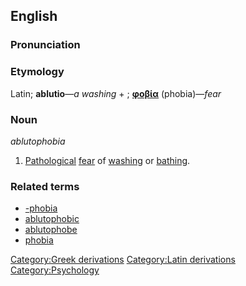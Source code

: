 ==English==

===Pronunciation===
{{substub}}

===Etymology===
Latin; '''ablutio'''&mdash;''a washing'' + {{Gr.}}; '''[[φοβία]]''' (phobia)&mdash;''fear''

===Noun===
''ablutophobia''

# [[Pathology|Pathological]] [[fear]] of [[wash|washing]] or [[bathe|bathing]].

===Related terms===
* [[-phobia]]
* [[ablutophobic]]
* [[ablutophobe]]
* [[phobia]]

[[Category:Greek derivations]]
[[Category:Latin derivations]]
[[Category:Psychology]]